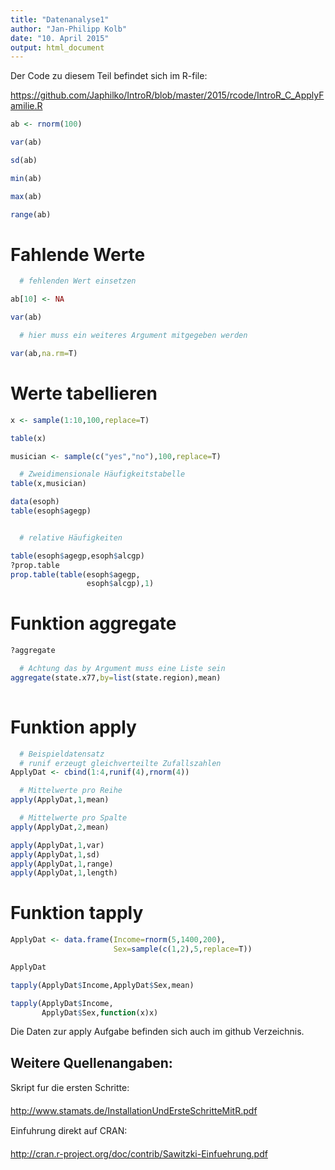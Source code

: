 ```yaml
---
title: "Datenanalyse1"
author: "Jan-Philipp Kolb"
date: "10. April 2015"
output: html_document
---
```


Der Code zu diesem Teil befindet sich im R-file:

<https://github.com/Japhilko/IntroR/blob/master/2015/rcode/IntroR_C_ApplyFamilie.R>

```r
ab <- rnorm(100)

var(ab)

sd(ab)

min(ab)

max(ab)

range(ab)
```

# Fahlende Werte

```r

  # fehlenden Wert einsetzen

ab[10] <- NA

var(ab)

  # hier muss ein weiteres Argument mitgegeben werden

var(ab,na.rm=T)

```

# Werte tabellieren

```r
x <- sample(1:10,100,replace=T)

table(x)

musician <- sample(c("yes","no"),100,replace=T)

  # Zweidimensionale Häufigkeitstabelle
table(x,musician)

data(esoph)
table(esoph$agegp)


  # relative Häufigkeiten

table(esoph$agegp,esoph$alcgp)
?prop.table
prop.table(table(esoph$agegp,
                 esoph$alcgp),1)
```

# Funktion aggregate

```r

?aggregate

  # Achtung das by Argument muss eine Liste sein
aggregate(state.x77,by=list(state.region),mean)
          
```

# Funktion apply

```r

  # Beispieldatensatz
  # runif erzeugt gleichverteilte Zufallszahlen
ApplyDat <- cbind(1:4,runif(4),rnorm(4))

  # Mittelwerte pro Reihe
apply(ApplyDat,1,mean)

  # Mittelwerte pro Spalte
apply(ApplyDat,2,mean)

apply(ApplyDat,1,var)
apply(ApplyDat,1,sd)
apply(ApplyDat,1,range)
apply(ApplyDat,1,length)

```

# Funktion tapply


```r

ApplyDat <- data.frame(Income=rnorm(5,1400,200),
                       Sex=sample(c(1,2),5,replace=T))

ApplyDat

tapply(ApplyDat$Income,ApplyDat$Sex,mean)

tapply(ApplyDat$Income,
       ApplyDat$Sex,function(x)x)
```


Die Daten zur apply Aufgabe befinden sich auch im github Verzeichnis.


## Weitere Quellenangaben:

Skript fur die ersten Schritte:

<http://www.stamats.de/InstallationUndErsteSchritteMitR.pdf>

Einfuhrung direkt auf CRAN:

<http://cran.r-project.org/doc/contrib/Sawitzki-Einfuehrung.pdf>




